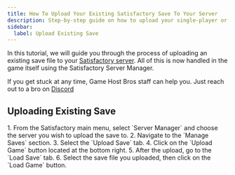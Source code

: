 ```yaml
---
title: How To Upload Your Existing Satisfactory Save To Your Server
description: Step-by-step guide on how to upload your single-player or multiplayer save file to your Satisfactory dedicated server.
sidebar:
  label: Upload Existing Save
---
```


In this tutorial, we will guide you through the process of uploading an existing save file to your [Satisfactory server](https://www.gamehostbros.com/satisfactory-server-hosting/). All of this is now handled in the game itself using the Satisfactory Server Manager.

If you get stuck at any time, Game Host Bros staff can help you. Just reach out to a bro on [Discord](https://discord.gg/FN4XgbAwzr)

## Uploading Existing Save
<Steps>
1. From the Satisfactory main menu, select `Server Manager` and choose the server you wish to upload the save to.
2. Navigate to the `Manage Saves` section.
3. Select the `Upload Save` tab.
4. Click on the `Upload Game` button located at the bottom right.
5. After the upload, go to the `Load Save` tab.
6. Select the save file you uploaded, then click on the `Load Game` button.
</Steps>